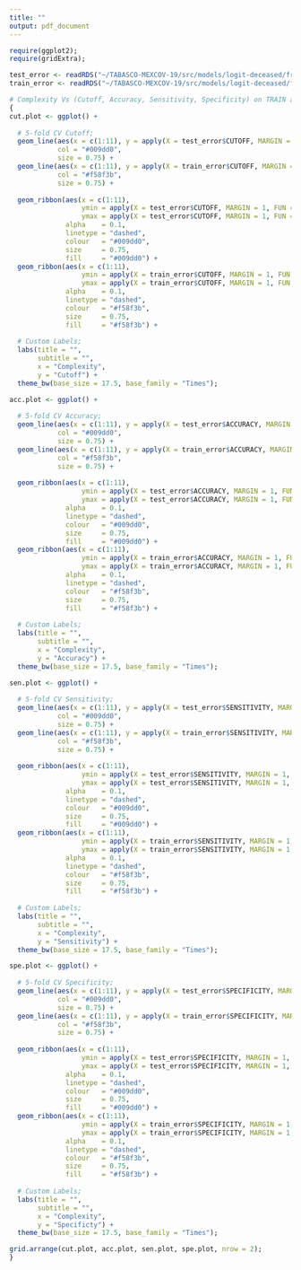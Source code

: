 ```yaml
---
title: ""
output: pdf_document
---
```


```r
require(ggplot2);
require(gridExtra);

test_error <- readRDS("~/TABASCO-MEXCOV-19/src/models/logit-deceased/freq/5-fold_Cross_Validation/test_error.rds");
train_error <- readRDS("~/TABASCO-MEXCOV-19/src/models/logit-deceased/freq/5-fold_Cross_Validation/train_error.rds");

# Complexity Vs (Cutoff, Accuracy, Sensitivity, Specificity) on TRAIN and TEST sets;
{
cut.plot <- ggplot() +
  
  # 5-fold CV Cutoff;
  geom_line(aes(x = c(1:11), y = apply(X = test_error$CUTOFF, MARGIN = 1, FUN = mean)),
            col = "#009dd0",
            size = 0.75) +
  geom_line(aes(x = c(1:11), y = apply(X = train_error$CUTOFF, MARGIN = 1, FUN = mean)),
            col = "#f58f3b",
            size = 0.75) +
  
  geom_ribbon(aes(x = c(1:11),
                  ymin = apply(X = test_error$CUTOFF, MARGIN = 1, FUN = min), 
                  ymax = apply(X = test_error$CUTOFF, MARGIN = 1, FUN = max)), 
              alpha    = 0.1,
              linetype = "dashed",
              colour   = "#009dd0",
              size     = 0.75,
              fill     = "#009dd0") +
  geom_ribbon(aes(x = c(1:11),
                  ymin = apply(X = train_error$CUTOFF, MARGIN = 1, FUN = min), 
                  ymax = apply(X = train_error$CUTOFF, MARGIN = 1, FUN = max)), 
              alpha    = 0.1,
              linetype = "dashed",
              colour   = "#f58f3b",
              size     = 0.75,
              fill     = "#f58f3b") +
  
  # Custom Labels;
  labs(title = "",
       subtitle = "",
       x = "Complexity",
       y = "Cutoff") +
  theme_bw(base_size = 17.5, base_family = "Times");

acc.plot <- ggplot() +
  
  # 5-fold CV Accuracy;
  geom_line(aes(x = c(1:11), y = apply(X = test_error$ACCURACY, MARGIN = 1, FUN = mean)),
            col = "#009dd0",
            size = 0.75) +
  geom_line(aes(x = c(1:11), y = apply(X = train_error$ACCURACY, MARGIN = 1, FUN = mean)),
            col = "#f58f3b",
            size = 0.75) +
  
  geom_ribbon(aes(x = c(1:11),
                  ymin = apply(X = test_error$ACCURACY, MARGIN = 1, FUN = min), 
                  ymax = apply(X = test_error$ACCURACY, MARGIN = 1, FUN = max)), 
              alpha    = 0.1,
              linetype = "dashed",
              colour   = "#009dd0",
              size     = 0.75,
              fill     = "#009dd0") +
  geom_ribbon(aes(x = c(1:11),
                  ymin = apply(X = train_error$ACCURACY, MARGIN = 1, FUN = min), 
                  ymax = apply(X = train_error$ACCURACY, MARGIN = 1, FUN = max)), 
              alpha    = 0.1,
              linetype = "dashed",
              colour   = "#f58f3b",
              size     = 0.75,
              fill     = "#f58f3b") +
  
  # Custom Labels;
  labs(title = "",
       subtitle = "",
       x = "Complexity",
       y = "Accuracy") +
  theme_bw(base_size = 17.5, base_family = "Times");

sen.plot <- ggplot() +
  
  # 5-fold CV Sensitivity;
  geom_line(aes(x = c(1:11), y = apply(X = test_error$SENSITIVITY, MARGIN = 1, FUN = mean)),
            col = "#009dd0",
            size = 0.75) +
  geom_line(aes(x = c(1:11), y = apply(X = train_error$SENSITIVITY, MARGIN = 1, FUN = mean)),
            col = "#f58f3b",
            size = 0.75) +
  
  geom_ribbon(aes(x = c(1:11),
                  ymin = apply(X = test_error$SENSITIVITY, MARGIN = 1, FUN = min), 
                  ymax = apply(X = test_error$SENSITIVITY, MARGIN = 1, FUN = max)), 
              alpha    = 0.1,
              linetype = "dashed",
              colour   = "#009dd0",
              size     = 0.75,
              fill     = "#009dd0") +
  geom_ribbon(aes(x = c(1:11),
                  ymin = apply(X = train_error$SENSITIVITY, MARGIN = 1, FUN = min), 
                  ymax = apply(X = train_error$SENSITIVITY, MARGIN = 1, FUN = max)), 
              alpha    = 0.1,
              linetype = "dashed",
              colour   = "#f58f3b",
              size     = 0.75,
              fill     = "#f58f3b") +
  
  # Custom Labels;
  labs(title = "",
       subtitle = "",
       x = "Complexity",
       y = "Sensitivity") +
  theme_bw(base_size = 17.5, base_family = "Times");

spe.plot <- ggplot() +
  
  # 5-fold CV Specificity;
  geom_line(aes(x = c(1:11), y = apply(X = test_error$SPECIFICITY, MARGIN = 1, FUN = mean)),
            col = "#009dd0",
            size = 0.75) +
  geom_line(aes(x = c(1:11), y = apply(X = train_error$SPECIFICITY, MARGIN = 1, FUN = mean)),
            col = "#f58f3b",
            size = 0.75) +
  
  geom_ribbon(aes(x = c(1:11),
                  ymin = apply(X = test_error$SPECIFICITY, MARGIN = 1, FUN = min), 
                  ymax = apply(X = test_error$SPECIFICITY, MARGIN = 1, FUN = max)), 
              alpha    = 0.1,
              linetype = "dashed",
              colour   = "#009dd0",
              size     = 0.75,
              fill     = "#009dd0") +
  geom_ribbon(aes(x = c(1:11),
                  ymin = apply(X = train_error$SPECIFICITY, MARGIN = 1, FUN = min), 
                  ymax = apply(X = train_error$SPECIFICITY, MARGIN = 1, FUN = max)), 
              alpha    = 0.1,
              linetype = "dashed",
              colour   = "#f58f3b",
              size     = 0.75,
              fill     = "#f58f3b") +
  
  # Custom Labels;
  labs(title = "",
       subtitle = "",
       x = "Complexity",
       y = "Specificty") +
  theme_bw(base_size = 17.5, base_family = "Times");

grid.arrange(cut.plot, acc.plot, sen.plot, spe.plot, nrow = 2); 
}
```